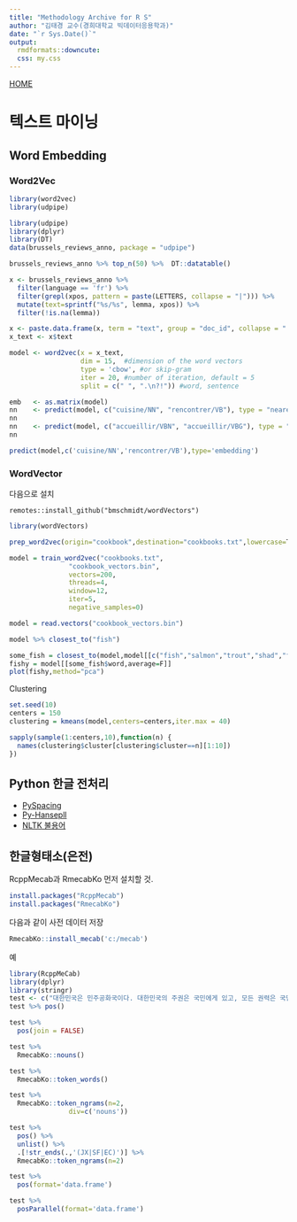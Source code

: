 ```yaml
---
title: "Methodology Archive for R S"
author: "김태경 교수(경희대학교 빅데이터응용학과)"
date: "`r Sys.Date()`"
output: 
  rmdformats::downcute:
  css: my.css
---
```


[HOME](./index.html)

# 텍스트 마이닝 {.tabset}

## Word Embedding

### Word2Vec

```r
library(word2vec)
library(udpipe)
```
```r
library(udpipe)
library(dplyr)
library(DT)
data(brussels_reviews_anno, package = "udpipe")

```
```r
brussels_reviews_anno %>% top_n(50) %>%  DT::datatable()
```


```r

x <- brussels_reviews_anno %>% 
  filter(language == 'fr') %>% 
  filter(grepl(xpos, pattern = paste(LETTERS, collapse = "|"))) %>% 
  mutate(text=sprintf("%s/%s", lemma, xpos)) %>% 
  filter(!is.na(lemma))

x <- paste.data.frame(x, term = "text", group = "doc_id", collapse = " ")
x_text <- x$text

model <- word2vec(x = x_text, 
                  dim = 15,  #dimension of the word vectors
                  type = 'cbow', #or skip-gram
                  iter = 20, #number of iteration, default = 5
                  split = c(" ", ".\n?!")) #word, sentence

```

```r
emb   <- as.matrix(model)
nn    <- predict(model, c("cuisine/NN", "rencontrer/VB"), type = "nearest")
nn
nn    <- predict(model, c("accueillir/VBN", "accueillir/VBG"), type = "nearest")
nn
```

```r
predict(model,c('cuisine/NN','rencontrer/VB'),type='embedding')
```
### WordVector

다음으로 설치

```
remotes::install_github("bmschmidt/wordVectors")
```

```r
library(wordVectors)
```

```r
prep_word2vec(origin="cookbook",destination="cookbooks.txt",lowercase=T,bundle_ngrams=2)
```

```r
model = train_word2vec("cookbooks.txt",
               "cookbook_vectors.bin",
               vectors=200,
               threads=4,
               window=12,
               iter=5,
               negative_samples=0)

```

```r
model = read.vectors("cookbook_vectors.bin")
```
```r
model %>% closest_to("fish")
```

```r
some_fish = closest_to(model,model[[c("fish","salmon","trout","shad","flounder","carp","roe","eels")]],150)
fishy = model[[some_fish$word,average=F]]
plot(fishy,method="pca")
```
Clustering

```r
set.seed(10)
centers = 150
clustering = kmeans(model,centers=centers,iter.max = 40)
```

```r
sapply(sample(1:centers,10),function(n) {
  names(clustering$cluster[clustering$cluster==n][1:10])
})
```


## Python 한글 전처리

* [PySpacing](./example-pykospacing)
* [Py-Hansepll](./example-py-hanspell.html)
* [NLTK 불용어](./nltk_okt.html)

## 한글형태소(은전)

RcppMecab과 RmecabKo 먼저 설치할 것.

```r
install.packages("RcppMecab")
install.packages("RmecabKo")
```

다음과 같이 사전 데이터 저장

```r
RmecabKo::install_mecab('c:/mecab')
```

예

```r
library(RcppMeCab)
library(dplyr)
library(stringr)
test <- c("대한민국은 민주공화국이다. 대한민국의 주권은 국민에게 있고, 모든 권력은 국민으로부터 나온다.")
test %>% pos()

test %>% 
  pos(join = FALSE)

test %>% 
  RmecabKo::nouns()

test %>% 
  RmecabKo::token_words()

test %>% 
  RmecabKo::token_ngrams(n=2,
               div=c('nouns'))

test %>%
  pos() %>% 
  unlist() %>% 
  .[!str_ends(.,'(JX|SF|EC)')] %>%
  RmecabKo::token_ngrams(n=2)

test %>% 
  pos(format='data.frame')

test %>% 
  posParallel(format='data.frame')
```

